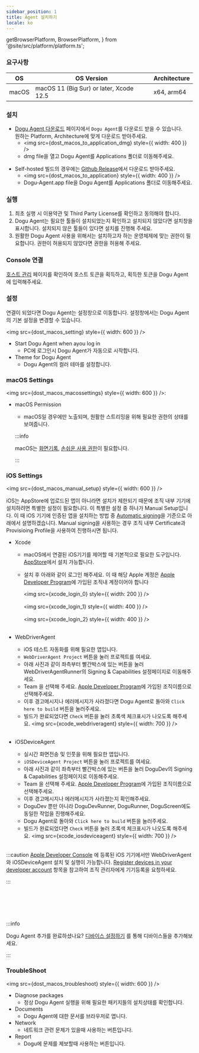 ```yaml
---
sidebar_position: 1
title: Agent 설치하기
locale: ko
---
```


  getBrowserPlatform,
  BrowserPlatform,
} from '@site/src/platform/platform.ts';


### 요구사항

| OS    | OS Version                              | Architecture |
| ----- | --------------------------------------- | ------------ |
| macOS | macOS 11 (Big Sur) or later, Xcode 12.5 | x64, arm64   |

<XcodeSettings />

### 설치

<Tabs groupId="service" defaultValue="cloud" queryString>
<TabItem value="cloud" label="Cloud" default>

- [Dogu Agent 다운로드](https://dogutech.io/downloads/dogu-agent) 페이지에서 `Dogu Agent`를 다운로드 받을 수 있습니다.  
  원하는 Platform, Architecture에 맞게 다운로드 받아주세요.
  - <img src={dost_macos_to_application_dmg} style={{ width: 400 }} />
  - dmg file을 열고 Dogu Agent를 Applications 폴더로 이동해주세요.

</TabItem>
<TabItem value="self-hosted" label="Self-Hosted">

- Self-hosted 빌드의 경우에는 [Github Release](https://github.com/dogu-team/dogu/releases)에서 다운로드 받아주세요.
  - <img src={dost_macos_to_application} style={{ width: 400 }} />
  - Dogu-Agent.app file을 Dogu Agent를 Applications 폴더로 이동해주세요.

</TabItem>
</Tabs>

### 실행

1. 최초 실행 시 이용약관 및 Third Party License를 확인하고 동의해야 합니다.
2. Dogu Agent는 필요한 툴들이 설치되었는지 확인하고 설치되지 않았다면 설치창을 표시합니다. 설치되지 않은 툴들이 있다면 설치를 진행해 주세요.
3. 원활한 Dogu Agent 사용을 위해서는 설치하고자 하는 운영체제에 맞는 권한이 필요합니다. 권한이 허용되지 않았다면 권한을 허용해 주세요.

### Console 연결

[호스트 관리](/management/organization/device-farm/host-management) 페이지를 확인하여 호스트 토큰을 획득하고, 획득한 토큰을 Dogu Agent에 입력해주세요.

### 설정

연결이 되었다면 Dogu Agent는 설정창으로 이동합니다. 설정창에서는 Dogu Agent의 기본 설정을 변경할 수 있습니다.

<img src={dost_macos_setting} style={{ width: 600 }} />

- Start Dogu Agent when ayou log in
  - PC에 로그인시 Dogu Agent가 자동으로 시작합니다.
- Theme for Dogu Agent
  - Dogu Agent의 컬러 테마를 설정합니다.

### macOS Settings

<img src={dost_macos_macossettings} style={{ width: 600 }} />:

- macOS Permission

  - macOS일 경우에만 노출되며, 원활한 스트리밍을 위해 필요한 권한의 상태를 보여줍니다.

  :::info

  macOS는 [화면기록](https://support.apple.com/guide/mac-help/mchld6aa7d23/mac), [손쉬운 사용 권한](https://support.apple.com/guide/mac-help/mh43185/mac)이 필요합니다.

  :::

### iOS Settings

<img src={dost_macos_manual_setup} style={{ width: 600 }} />

iOS는 AppStore에 업로드된 앱이 아니라면 설치가 제한되기 때문에 조직 내부 기기에 설치하려면 특별한 설정이 필요합니다. 이 특별한 설정 중 하나가 Manual Setup입니다. 이 때 iOS 기기에 인증된 앱을 설치하는 방법 중 [Automatic signing](https://developer.apple.com/documentation/xcode/distributing-your-app-to-registered-devices#Register-devices-automatically-in-Xcode)을 기준으로 아래에서 설명하겠습니다. Manual signing을 사용하는 경우 조직 내부 Certificate과 Provisioing Profile을 사용하여 진행하시면 됩니다.

- Xcode

  - macOS에서 연결된 iOS기기를 제어할 때 기본적으로 필요한 도구입니다. [AppStore](https://apps.apple.com/us/app/xcode/id497799835?mt=12)에서 설치 가능합니다.
  - 설치 후 아래와 같이 로그인 해주세요. 이 때 해당 Apple 계정은 [Apple Developer Program](https://developer.apple.com/programs/)에 가입된 조직내 계정이어야 합니다

    <img src={xcode_login_0} style={{ width: 200 }} /> <br></br>
    <img src={xcode_login_1} style={{ width: 400 }} /> <br></br>
    <img src={xcode_login_2} style={{ width: 400 }} /> <br></br>

- WebDriverAgent
  - iOS 테스트 자동화를 위해 필요한 앱입니다.
  - `WebDriverAgent Project` 버튼을 눌러 프로젝트를 여세요.
  - 아래 사진과 같이 좌측부터 빨간박스에 있는 버튼을 눌러 WebDriverAgentRunner의 Signing & Capabilities 설정페이지로 이동해주세요.
  - Team 을 선택해 주세요. [Apple Developer Program](https://developer.apple.com/programs/)에 가입된 조직이름으로 선택해주세요.
  - 이후 경고메시지나 에러메시지가 사라졌다면 Dogu Agent로 돌아와 `Click here to build` 버튼을 눌러주세요.
  - 빌드가 완료되었다면 `Check` 버튼을 눌러 초록색 체크표시가 나오도록 해주세요.
    <img src={xcode_webdriveragent} style={{ width: 700 }} /> <br></br>
- iOSDeviceAgent
  - 실시간 화면전송 및 인풋을 위해 필요한 앱입니다.
  - `iOSDeviceAgent Project` 버튼을 눌러 프로젝트를 여세요.
  - 아래 사진과 같이 좌측부터 빨간박스에 있는 버튼을 눌러 DoguDev의 Signing & Capabilities 설정페이지로 이동해주세요.
  - Team 을 선택해 주세요. [Apple Developer Program](https://developer.apple.com/programs/)에 가입된 조직이름으로 선택해주세요.
  - 이후 경고메시지나 에러메시지가 사라졌는지 확인해주세요.
  - DoguDev 뿐만 아니라 DoguDevRunner, DoguRunner, DoguScreen에도 동일한 작업을 진행해주세요.
  - Dogu Agent로 돌아와 `Click here to build` 버튼을 눌러주세요.
  - 빌드가 완료되었다면 `Check` 버튼을 눌러 초록색 체크표시가 나오도록 해주세요.
    <img src={xcode_iosdeviceagent} style={{ width: 700 }} /> <br></br>

:::caution
[Apple Developer Console](https://developer.apple.com/account/resources/devices/list) 에 등록된 iOS 기기에서만 WebDriverAgent와 iOSDeviceAgent 설치 및 실행이 가능합니다. [Register devices in your developer account](https://developer.apple.com/documentation/xcode/distributing-your-app-to-registered-devices#Register-devices-in-your-developer-account) 항목을 참고하여 조직 관리자에게 기기등록을 요청하세요.

:::

<br></br>
<br></br>

:::info

Dogu Agent 추가를 완료하셨나요? [디바이스 설정하기](/device-farm/device/settings) 를 통해 디바이스들을 추가해보세요.

:::

### TroubleShoot

<img src={dost_macos_troubleshoot} style={{ width: 600 }} />

- Diagnose packages
  - 정상 Dogu Agent 실행을 위해 필요한 패키지들의 설치상태를 확인합니다.
- Documents
  - Dogu Agent에 대한 문서를 브라우저로 엽니다.
- Network
  - 네트워크 관련 문제가 있을때 사용하는 버튼입니다.
- Report
  - Dogu에 문제를 제보할때 사용하는 버튼입니다.
